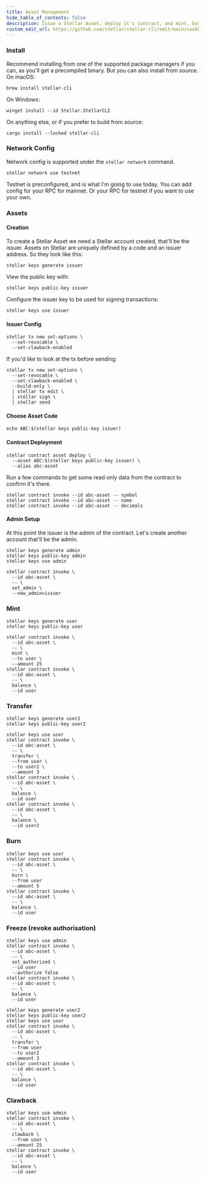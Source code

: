 ```yaml
---
title: Asset Management
hide_table_of_contents: false
description: Issue a Stellar Asset, deploy it's contract, and mint, burn, freeze, and clawback.
custom_edit_url: https://github.com/stellar/stellar-cli/edit/main/cookbook/asset-management.mdx
---
```


### Install
Recommend installing from one of the supported package managers if you can, as you'll get a precompiled binary. But you can also install from source.
On macOS:
```
brew install stellar-cli
```
On Windows:
```
winget install --id Stellar.StellarCLI
```
On anything else, or if you prefer to build from source:
```
cargo install --locked stellar-cli
```

### Network Config
Network config is supported under the `stellar network` command.
```
stellar network use testnet
```
Testnet is preconfigured, and is what I'm going to use today. You can add config for your RPC for mainnet. Or your RPC for testnet if you want to use your own.

### Assets
#### Creation
To create a Stellar Asset we need a Stellar account created, that'll be the issuer. Assets on Stellar are uniquely defined by a code and an issuer address. So they look like this:
```
stellar keys generate issuer
```

View the public key with:
```
stellar keys public-key issuer
```

Configure the issuer key to be used for signing transactions:
```
stellar keys use issuer
```

#### Issuer Config
```
stellar tx new set-options \
  --set-revocable \
  --set-clawback-enabled
```

If you'd like to look at the tx before sending:
```
stellar tx new set-options \
  --set-revocable \
  --set-clawback-enabled \
  --build-only \
  | stellar tx edit \
  | stellar sign \
  | stellar send
```

#### Choose Asset Code
```
echo ABC:$(stellar keys public-key issuer)
```

#### Contract Deployment
```
stellar contract asset deploy \
  --asset ABC:$(stellar keys public-key issuer) \
  --alias abc-asset
```

Run a few commands to get some read only data from the contract to confirm it's there.
```
stellar contract invoke --id abc-asset -- symbol
stellar contract invoke --id abc-asset -- name
stellar contract invoke --id abc-asset -- decimals
```

#### Admin Setup
At this point the issuer is the admin of the contract.
Let's create another account that'll be the admin.
```
stellar keys generate admin
stellar keys public-key admin
stellar keys use admin
```
```
stellar contract invoke \
  --id abc-asset \
  -- \
  set_admin \
  --new_admin=issuer
```


### Mint
```
stellar keys generate user
stellar keys public-key user
```
```
stellar contract invoke \
  --id abc-asset \
  -- \
  mint \
  --to user \
  --amount 25
stellar contract invoke \
  --id abc-asset \
  -- \
  balance \
  --id user
```

### Transfer
```
stellar keys generate user2
stellar keys public-key user2
```
```
stellar keys use user
stellar contract invoke \
  --id abc-asset \
  -- \
  transfer \
  --from user \
  --to user2 \
  --amount 3
stellar contract invoke \
  --id abc-asset \
  -- \
  balance \
  --id user
stellar contract invoke \
  --id abc-asset \
  -- \
  balance \
  --id user2
```

### Burn
```
stellar keys use user
stellar contract invoke \
  --id abc-asset \
  -- \
  burn \
  --from user
  --amount 5
stellar contract invoke \
  --id abc-asset \
  -- \
  balance \
  --id user
```

### Freeze (revoke authorisation)
```
stellar keys use admin
stellar contract invoke \
  --id abc-asset \
  -- \
  set_authorized \
  --id user
  --authorize false
stellar contract invoke \
  --id abc-asset \
  -- \
  balance \
  --id user
```
```
stellar keys generate user2
stellar keys public-key user2
stellar keys use user
stellar contract invoke \
  --id abc-asset \
  -- \
  transfer \
  --from user
  --to user2
  --amount 3
stellar contract invoke \
  --id abc-asset \
  -- \
  balance \
  --id user
```

### Clawback
```
stellar keys use admin
stellar contract invoke \
  --id abc-asset \
  -- \
  clawback \
  --from user \
  --amount 25
stellar contract invoke \
  --id abc-asset \
  -- \
  balance \
  --id user
```

